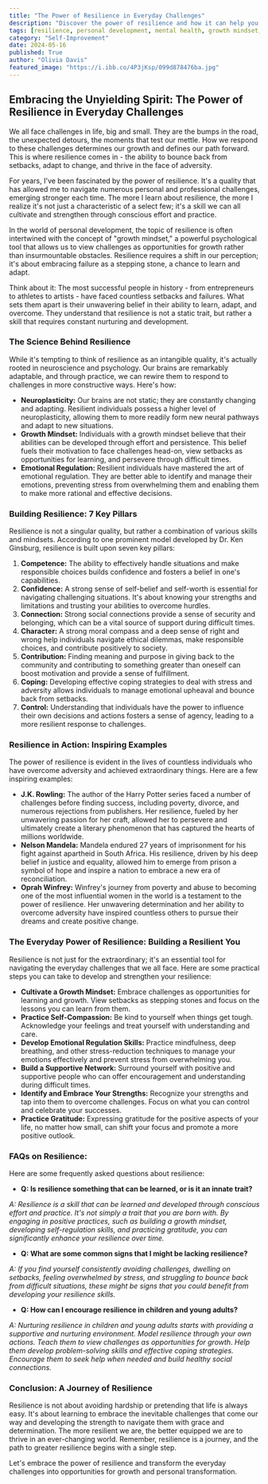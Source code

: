 ```yaml
---
title: "The Power of Resilience in Everyday Challenges"
description: "Discover the power of resilience and how it can help you navigate life's obstacles. This post explores the science behind resilience, key pillars for building it, inspiring examples, and practical steps you can take to cultivate a resilient mindset."
tags: [resilience, personal development, mental health, growth mindset, emotional regulation, coping skills, challenges, adversity, success, self-compassion, support network, mindfulness, gratitude, inspiration, motivation]
category: "Self-Improvement"
date: 2024-05-16
published: True
author: "Olivia Davis"
featured_image: "https://i.ibb.co/4P3jKsp/099d878476ba.jpg"
---
```


## Embracing the Unyielding Spirit: The Power of Resilience in Everyday Challenges

We all face challenges in life, big and small. They are the bumps in the road, the unexpected detours, the moments that test our mettle. How we respond to these challenges determines our growth and defines our path forward. This is where resilience comes in - the ability to bounce back from setbacks, adapt to change, and thrive in the face of adversity.  

For years, I've been fascinated by the power of resilience. It's a quality that has allowed me to navigate numerous personal and professional challenges, emerging stronger each time.  The more I learn about resilience, the more I realize it's not just a characteristic of a select few; it's a skill we can all cultivate and strengthen through conscious effort and practice.

In the world of personal development, the topic of resilience is often intertwined with the concept of "growth mindset,"  a powerful psychological tool that allows us to view challenges as opportunities for growth rather than insurmountable obstacles.  Resilience requires a shift in our perception; it's about embracing failure as a stepping stone, a chance to learn and adapt. 

Think about it:  The most successful people in history - from entrepreneurs to athletes to artists - have faced countless setbacks and failures.  What sets them apart is their unwavering belief in their ability to learn, adapt, and overcome. They understand that resilience is not a static trait, but rather a skill that requires constant nurturing and development.  

### The Science Behind Resilience

While it's tempting to think of resilience as an intangible quality, it's actually rooted in neuroscience and psychology. Our brains are remarkably adaptable, and through practice, we can rewire them to respond to challenges in more constructive ways.  Here's how:

* **Neuroplasticity:**  Our brains are not static; they are constantly changing and adapting.  Resilient individuals possess a higher level of neuroplasticity, allowing them to more readily form new neural pathways and adapt to new situations.  
* **Growth Mindset:** Individuals with a growth mindset believe that their abilities can be developed through effort and persistence. This belief fuels their motivation to face challenges head-on, view setbacks as opportunities for learning, and persevere through difficult times.
* **Emotional Regulation:** Resilient individuals have mastered the art of emotional regulation. They are better able to identify and manage their emotions, preventing stress from overwhelming them and enabling them to make more rational and effective decisions. 

### Building Resilience: 7 Key Pillars

Resilience is not a singular quality, but rather a combination of various skills and mindsets.  According to one prominent model developed by Dr. Ken Ginsburg, resilience is built upon seven key pillars:

1. **Competence:** The ability to effectively handle situations and make responsible choices builds confidence and fosters a belief in one's capabilities. 
2. **Confidence:**  A strong sense of self-belief and self-worth is essential for navigating challenging situations.  It's about knowing your strengths and limitations and trusting your abilities to overcome hurdles.  
3. **Connection:**  Strong social connections provide a sense of security and belonging, which can be a vital source of support during difficult times.
4. **Character:**  A strong moral compass and a deep sense of right and wrong help individuals navigate ethical dilemmas, make responsible choices, and contribute positively to society.
5. **Contribution:**  Finding meaning and purpose in giving back to the community and contributing to something greater than oneself can boost motivation and provide a sense of fulfillment.
6. **Coping:**  Developing effective coping strategies to deal with stress and adversity allows individuals to manage emotional upheaval and bounce back from setbacks.
7. **Control:**  Understanding that individuals have the power to influence their own decisions and actions fosters a sense of agency, leading to a more resilient response to challenges.

### Resilience in Action: Inspiring Examples

The power of resilience is evident in the lives of countless individuals who have overcome adversity and achieved extraordinary things.  Here are a few inspiring examples:

* **J.K. Rowling:** The author of the Harry Potter series faced a number of challenges before finding success, including poverty, divorce, and numerous rejections from publishers. Her resilience, fueled by her unwavering passion for her craft, allowed her to persevere and ultimately create a literary phenomenon that has captured the hearts of millions worldwide.
* **Nelson Mandela:** Mandela endured 27 years of imprisonment for his fight against apartheid in South Africa.  His resilience, driven by his deep belief in justice and equality, allowed him to emerge from prison a symbol of hope and inspire a nation to embrace a new era of reconciliation.
* **Oprah Winfrey:** Winfrey's journey from poverty and abuse to becoming one of the most influential women in the world is a testament to the power of resilience. Her unwavering determination and her ability to overcome adversity have inspired countless others to pursue their dreams and create positive change.

### The Everyday Power of Resilience:  Building a Resilient You

Resilience is not just for the extraordinary; it's an essential tool for navigating the everyday challenges that we all face.  Here are some practical steps you can take to develop and strengthen your resilience:

* **Cultivate a Growth Mindset:**  Embrace challenges as opportunities for learning and growth.  View setbacks as stepping stones and focus on the lessons you can learn from them. 
* **Practice Self-Compassion:** Be kind to yourself when things get tough.  Acknowledge your feelings and treat yourself with understanding and care.
* **Develop Emotional Regulation Skills:**  Practice mindfulness, deep breathing, and other stress-reduction techniques to manage your emotions effectively and prevent stress from overwhelming you.
* **Build a Supportive Network:** Surround yourself with positive and supportive people who can offer encouragement and understanding during difficult times.
* **Identify and Embrace Your Strengths:** Recognize your strengths and tap into them to overcome challenges.  Focus on what you can control and celebrate your successes. 
* **Practice Gratitude:**  Expressing gratitude for the positive aspects of your life, no matter how small, can shift your focus and promote a more positive outlook.

### FAQs on Resilience:  

Here are some frequently asked questions about resilience:

* **Q: Is resilience something that can be learned, or is it an innate trait?**

*A: Resilience is a skill that can be learned and developed through conscious effort and practice.  It's not simply a trait that you are born with.  By engaging in positive practices, such as building a growth mindset, developing self-regulation skills, and practicing gratitude, you can significantly enhance your resilience over time.*

* **Q: What are some common signs that I might be lacking resilience?**

*A: If you find yourself consistently avoiding challenges, dwelling on setbacks, feeling overwhelmed by stress, and struggling to bounce back from difficult situations, these might be signs that you could benefit from developing your resilience skills.*

* **Q: How can I encourage resilience in children and young adults?**

*A:  Nurturing resilience in children and young adults starts with providing a supportive and nurturing environment.  Model resilience through your own actions. Teach them to view challenges as opportunities for growth.  Help them develop problem-solving skills and effective coping strategies.  Encourage them to seek help when needed and build healthy social connections.*

### Conclusion:  A Journey of Resilience

Resilience is not about avoiding hardship or pretending that life is always easy. It's about learning to embrace the inevitable challenges that come our way and developing the strength to navigate them with grace and determination.  The more resilient we are, the better equipped we are to thrive in an ever-changing world.  Remember, resilience is a journey, and the path to greater resilience begins with a single step.   

Let's embrace the power of resilience and  transform the everyday challenges into opportunities for growth and personal transformation.
